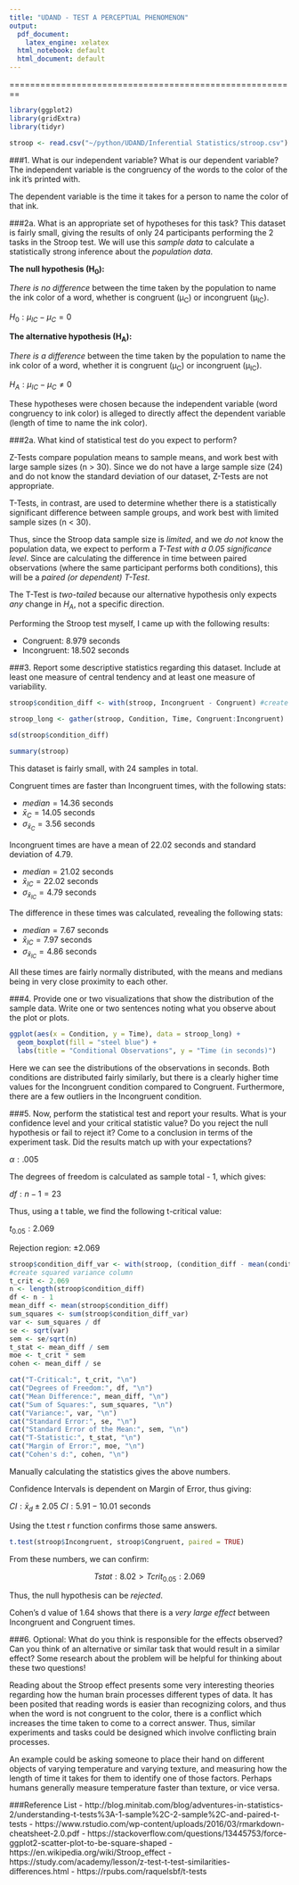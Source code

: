 ```yaml
---
title: "UDAND - TEST A PERCEPTUAL PHENOMENON"
output:
  pdf_document: 
    latex_engine: xelatex
  html_notebook: default
  html_document: default
---
```

========================================================

```r
library(ggplot2)
library(gridExtra)
library(tidyr)
```

```r
stroop <- read.csv("~/python/UDAND/Inferential Statistics/stroop.csv")
```


###1. What is our independent variable? What is our dependent variable?
The independent variable is the congruency of the words to the color of the ink it's printed with. 

The dependent variable is the time it takes for a person to name the color of that ink.

###2a. What is an appropriate set of hypotheses for this task?
This dataset is fairly small, giving the results of only 24 participants performing the 2 tasks in the Stroop test. We will use this *sample data* to calculate a statistically strong inference about the *population data*.

**The null hypothesis (H~0~): **

*There is no difference* between the time taken by the population to name the ink color of a word, whether is congruent (µ~C~) or incongruent (µ~IC~).

$H_{0}: \mu_{IC} - \mu_{C}  = 0$

**The alternative hypothesis (H~A~):**

*There is a difference* between the time taken by the population to name the ink color of a word, whether it is congruent (µ~C~) or incongruent (µ~IC~).

$H_{A}: \mu_{IC} - \mu_{C} \neq 0$

These hypotheses were chosen because the independent variable (word congruency to ink color) is alleged to directly affect the dependent variable (length of time to name the ink color). 

###2a. What kind of statistical test do you expect to perform?

Z-Tests compare population means to sample means, and work best with large sample sizes (n > 30). Since we do not have a large sample size (24) and do not know the standard deviation of our dataset, Z-Tests are not appropriate.

T-Tests, in contrast, are used to determine whether there is a statistically significant difference between sample groups, and work best with limited sample sizes (n < 30).

Thus, since the Stroop data sample size is *limited*, and we *do not* know the population data, we expect to perform a *T-Test with a 0.05 significance level*. Since are calculating the difference in time between paired observations (where the same participant performs both conditions), this will be a *paired (or dependent) T-Test*. 

The T-Test is *two-tailed* because our alternative hypothesis only expects *any* change in $H_A$, not a specific direction.

Performing the Stroop test myself, I came up with the following results:

* Congruent: 8.979 seconds
* Incongruent: 18.502 seconds

###3. Report some descriptive statistics regarding this dataset. Include at least one measure of central tendency and at least one measure of variability.
```r
stroop$condition_diff <- with(stroop, Incongruent - Congruent) #create diff column

stroop_long <- gather(stroop, Condition, Time, Congruent:Incongruent)

sd(stroop$condition_diff)

summary(stroop)
```

This dataset is fairly small, with 24 samples in total.

Congruent times are faster than Incongruent times, with the following stats:

- $median = 14.36$ seconds
- $\bar{x}_{C} = 14.05$ seconds
- $\sigma_{\bar{x}_{C}} = 3.56$ seconds

Incongruent times are have a mean of 22.02 seconds and standard deviation of 4.79. 

- $median = 21.02$ seconds
- $\bar{x}_{IC} = 22.02$ seconds
- $\sigma_{\bar{x}_{IC}} = 4.79$ seconds

The difference in these times was calculated, revealing the following stats:

- $median = 7.67$ seconds
- $\bar{x}_{IC} = 7.97$ seconds
- $\sigma_{\bar{x}_{IC}} = 4.86$ seconds

All these times are fairly normally distributed, with the means and medians being in very close proximity to each other.

###4. Provide one or two visualizations that show the distribution of the sample data. Write one or two sentences noting what you observe about the plot or plots.

``` r
ggplot(aes(x = Condition, y = Time), data = stroop_long) +
  geom_boxplot(fill = "steel blue") +
  labs(title = "Conditional Observations", y = "Time (in seconds)")
```
 
Here we can see the distributions of the observations in seconds. Both conditions are distributed fairly similarly, but there is a clearly higher time values for the Incongruent condition compared to Congruent. Furthermore, there are a few outliers in the Incongruent condition.

###5. Now, perform the statistical test and report your results. What is your confidence level and your critical statistic value? Do you reject the null hypothesis or fail to reject it? Come to a conclusion in terms of the experiment task. Did the results match up with your expectations?


$\alpha: .005$

The degrees of freedom is calculated as sample total - 1, which gives: 

$df: n - 1 = 23$

Thus, using a t table, we find the following t-critical value:

$t_{0.05}: 2.069$

Rejection region: $\pm 2.069$ 

```r
stroop$condition_diff_var <- with(stroop, (condition_diff - mean(condition_diff))^2)
#create squared variance column
t_crit <- 2.069
n <- length(stroop$condition_diff)
df <- n - 1
mean_diff <- mean(stroop$condition_diff)
sum_squares <- sum(stroop$condition_diff_var)
var <- sum_squares / df
se <- sqrt(var)
sem <- se/sqrt(n)
t_stat <- mean_diff / sem
moe <- t_crit * sem
cohen <- mean_diff / se
```

``` r
cat("T-Critical:", t_crit, "\n")
cat("Degrees of Freedom:", df, "\n")
cat("Mean Difference:", mean_diff, "\n")
cat("Sum of Squares:", sum_squares, "\n")
cat("Variance:", var, "\n")
cat("Standard Error:", se, "\n")
cat("Standard Error of the Mean:", sem, "\n")
cat("T-Statistic:", t_stat, "\n")
cat("Margin of Error:", moe, "\n")
cat("Cohen's d:", cohen, "\n")
```

Manually calculating the statistics gives the above numbers. 

Confidence Intervals is dependent on Margin of Error, thus giving:

$CI: \bar{x}_d \pm 2.05$
$CI: 5.91 - 10.01$ seconds

Using the t.test r function confirms those same answers.

``` r
t.test(stroop$Incongruent, stroop$Congruent, paired = TRUE)
```

From these numbers, we can confirm:

$$Tstat: 8.02 > Tcrit_{0.05}: 2.069$$

Thus, the null hypothesis can be *rejected*.

Cohen's d value of 1.64 shows that there is a *very large effect* between Incongruent and Congruent times.
 
###6. Optional: What do you think is responsible for the effects observed? Can you think of an alternative or similar task that would result in a similar effect? Some research about the problem will be helpful for thinking about these two questions!

Reading about the Stroop effect presents some very interesting theories regarding how the human brain processes different types of data. It has been posited that reading words is easier than recognizing colors, and thus when the word is not congruent to the color, there is a conflict which increases the time taken to come to a correct answer. Thus, similar experiments and tasks could be designed which involve conflicting brain processes. 

An example could be asking someone to place their hand on different objects of varying temperature and varying texture, and measuring how the length of time it takes for them to identify one of those factors. Perhaps humans generally measure temperature faster than texture, or vice versa.



###Reference List
- http://blog.minitab.com/blog/adventures-in-statistics-2/understanding-t-tests%3A-1-sample%2C-2-sample%2C-and-paired-t-tests
- https://www.rstudio.com/wp-content/uploads/2016/03/rmarkdown-cheatsheet-2.0.pdf
- https://stackoverflow.com/questions/13445753/force-ggplot2-scatter-plot-to-be-square-shaped
- https://en.wikipedia.org/wiki/Stroop_effect
- https://study.com/academy/lesson/z-test-t-test-similarities-differences.html
- https://rpubs.com/raquelsbf/t-tests